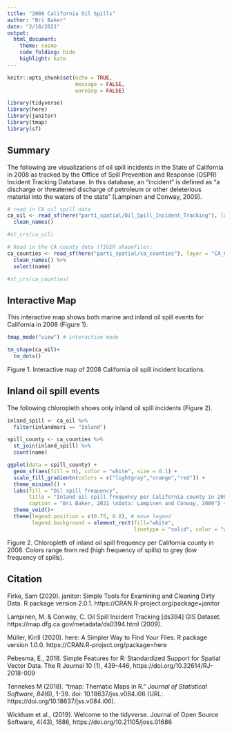 ```yaml
---
title: "2008 California Oil Spills"
author: "Bri Baker"
date: "2/18/2021"
output:
  html_document:
    theme: cosmo
    code_folding: hide
    highlight: kate
---
```


```r
knitr::opts_chunk$set(echo = TRUE,
                      message = FALSE,
                      warning = FALSE)

library(tidyverse)
library(here)
library(janitor)
library(tmap)
library(sf)

```

## Summary

The following are visualizations of oil spill incidents in the State of California in 2008 as tracked by the Office of Spill Prevention and Response (OSPR) Incident Tracking Database. In this database, an "incident" is defined as "a discharge or threatened discharge of petroleum or other deleterious material into the waters of the state" (Lampinen and Conway, 2009).



```r

# read in CA oil spill data
ca_oil <- read_sf(here("part1_spatial/Oil_Spill_Incident_Tracking"), layer = "Oil_Spill_Incident_Tracking") %>% 
  clean_names()

#st_crs(ca_oil)

# Read in the CA county data (TIGER shapefile):
ca_counties <- read_sf(here("part1_spatial/ca_counties"), layer = "CA_Counties_TIGER2016") %>% 
  clean_names() %>% 
  select(name)

#st_crs(ca_counties)

```


## Interactive Map

This interactive map shows both marine and inland oil spill events for California in 2008 (Figure 1).

```r

tmap_mode("view") # interactive mode

tm_shape(ca_oil)+
  tm_dots()

```
Figure 1. Interactive map of 2008 California oil spill incident locations.



## Inland oil spill events

The following chloropleth shows only inland oil spill incidents (Figure 2).

```r
inland_spill <- ca_oil %>%
  filter(inlandmari == "Inland")

spill_county <- ca_counties %>% 
  st_join(inland_spill) %>% 
  count(name)

```

```r
ggplot(data = spill_county) +
  geom_sf(aes(fill = n), color = "white", size = 0.1) +
  scale_fill_gradientn(colors = c("lightgray","orange","red")) +
  theme_minimal() +
  labs(fill = "Oil spill frequency",
       title = "Inland oil spill frequency per California county in 2008",
       caption = "Bri Baker, 2021 \nData: Lampinen and Conway, 2009") +
  theme_void()+
  theme(legend.position = c(0.75, 0.8), # move legend
        legend.background = element_rect(fill="white", 
                                         linetype = "solid", color = "whitesmoke"))
```

Figure 2. Chloropleth of inland oil spill frequency per California county in 2008. Colors range from red (high frequency of spills) to grey (low frequency of spills).



## Citation

Firke, Sam (2020). janitor: Simple Tools for Examining and Cleaning Dirty Data. R package version 2.0.1.
  https://CRAN.R-project.org/package=janitor

Lampinen, M. & Conway, C. Oil Spill Incident Tracking [ds394] GIS Dataset. https://map.dfg.ca.gov/metadata/ds0394.html (2009).

Müller, Kirill (2020). here: A Simpler Way to Find Your Files. R package version 1.0.0.
  https://CRAN.R-project.org/package=here
  
Pebesma, E., 2018. Simple Features for R: Standardized Support for Spatial Vector Data. The R Journal 10 (1), 439-446,
  https://doi.org/10.32614/RJ-2018-009

Tennekes M (2018). “tmap: Thematic Maps in R.”
_Journal of Statistical Software_, *84*(6), 1-39.
doi: 10.18637/jss.v084.i06 (URL:
https://doi.org/10.18637/jss.v084.i06).

Wickham et al., (2019). Welcome to the tidyverse. Journal of Open Source Software, 4(43), 1686,
  https://doi.org/10.21105/joss.01686

